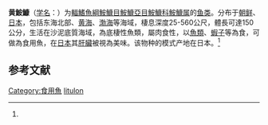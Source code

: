 {{noteTA
|G1=長度單位
}}
{{Speciesbox
| status = NE
| status_system = IUCN3.1
| image = Lophius litulon.jpg
| taxon = Lophius litulon
| authority = (Jordan, 1902)<ref name='id8882'>{{cite web| url =http://www.bioinfo.cn/db05/BjdwSpecies.php?action=view&id=8882| title =黄鮟鱇| work =《中国动物物种编目数据库》| publisher =中国科学院微生物研究所| author =中国科学院动物研究所| accessdate =2009-04-16| deadurl =yes| archiveurl =https://web.archive.org/web/20131203122335/http://www.bioinfo.cn/db05/BjdwSpecies.php?action=view| archivedate =2013-12-03}}</ref>
| synonyms = *''Lophiomus litulon,Jordan, 1902''
}}

'''黄鮟鱇'''（[[学名|学名]]：{{lang|la|''Lophius litulon''}}）为[[輻鰭魚綱|輻鰭魚綱]][[鮟鱇目|鮟鱇目]][[鮟鱇亞目|鮟鱇亞目]][[鮟鱇科|鮟鱇科]][[鮟鱇属|鮟鱇属]]的[[鱼类|鱼类]]。分布于[[朝鲜|朝鲜]]、[[日本|日本]]，包括东海北部、[[黄海|黄海]]、[[渤海|渤海]]等海域，棲息深度25-560公尺，體長可達150公分，生活在沙泥底質海域，為底棲性魚類，屬肉食性，以[[魚類|魚類]]、[[蝦子|蝦子]]等為食，可做為食用魚，在[[日本|日本]]其[[肝臟|肝臟]]被視為美味。该物种的模式产地在日本。<ref name='id8882'/>

== 参考文献 ==
{{reflist}}

{{Wikispecies|Lophius litulon}}
{{Taxonbar|from=Q2424239}}

[[Category:食用魚|Category:食用魚]]
[[Category:鮟鱇属|litulon]]


{{鱼类小作品}}